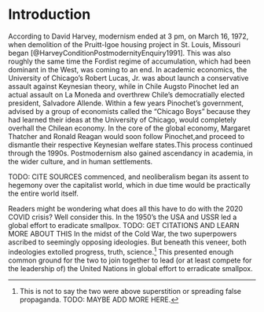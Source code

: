 # Introduction

According to David Harvey, modernism ended at 3 pm, on March 16, 1972, when demolition of the Pruitt-Igoe housing project in St. Louis, Missouri began [@HarveyConditionPostmodernityEnquiry1991].
This was also roughly the same time the Fordist regime of accumulation, which had been dominant in the West, was coming to an end. In academic economics, the University of Chicago's Robert Lucas, Jr. was about launch a conservative assault against Keynesian theory, while in Chile Augsto Pinochet led an actual assault on La Moneda and overthrew Chile's democratially elected president, Salvadore Allende. Within a few years Pinochet's government, advised by a group of economists called the "Chicago Boys" because they had learned their ideas at the University of Chicago, would completely overhall the Chilean economy.
In the core of the global economy, Margaret Thatcher and Ronald Reagan would soon follow Pinochet,and proceed to dismantle their respective Keynesian welfare states.This process continued through the 1990s.
Postmodernism also gained ascendancy in academia, in the wider culture, and in human settlements.

TODO: CITE SOURCES
commenced, and neoliberalism began its assent to hegemony over the capitalist world, which in due time would be practically the entire world itself.

Readers might be wondering what does all this have to do with the 2020 COVID crisis? Well consider this. In the 1950's the USA and USSR led a global effort to eradicate smallpox.
TODO: GET CITATIONS AND LEARN MORE ABOUT THIS
In the midst of the Cold War, the two superpowers ascribed to seemingly opposing ideologies. But beneath this veneer, both indeologies extolled progress, truth, science.^[This is not to say the two were above superstition or spreading false propaganda. TODO: MAYBE ADD MORE HERE.]
This presented enough common ground for the two to join together to lead (or at least compete for the leadership of) the United Nations in global effort to erradicate smallpox.

